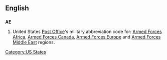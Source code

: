 ==English==

==={{Initialism}}===
'''AE'''
# United States [[Post Office]]'s military abbreviation code for: [[Armed Forces Africa]], [[Armed Forces Canada]], [[Armed Forces Europe]] and [[Armed Forces Middle East]] regions.

[[Category:US States]]